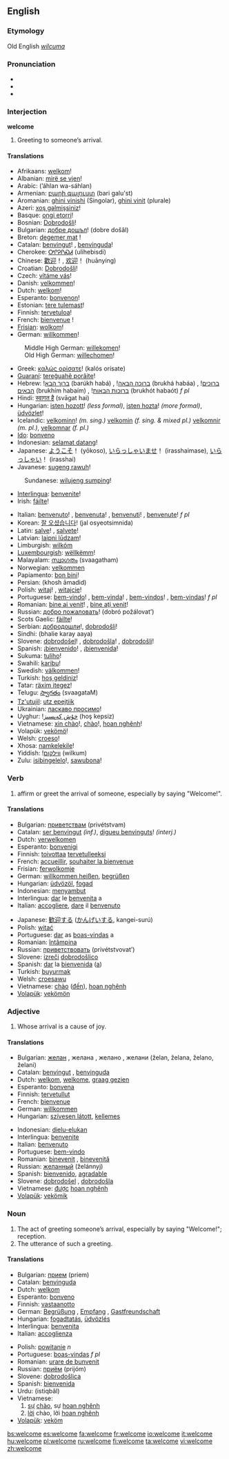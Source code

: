 ==English==


===Etymology===
Old English ''[[wilcuma]]''

===Pronunciation===
*{{IPA|/ˈwɛl.kəm/}}
*{{SAMPA|/"welk@m/}}
*{{audio|en-us-welcome.ogg|Audio (US)}}

===Interjection===
'''welcome'''

# Greeting to someone’s arrival.

====Translations====
{{top}}
*Afrikaans: [[welkom]]!
*Albanian: [[mirë se vjen]]!
*Arabic: {{ARchar|!&nbsp;[[اهلا وسهلا|أهلاً وسهلاً]]}} (’áhlan wa-sáhlan)
*Armenian: [[բարի գալուստ]] (bari galu'st)
*Aromanian: [[ghini vinishi]] (Singolar), [[ghini vinit]] (plurale)
*Azeri: [[xoş gəlmişsiniz]]!
*Basque: [[ongi etorri]]!
*Bosnian: [[Dobrodošli]]!
*Bulgarian: [[добре дошъл]]! (dobre došâl)
*Breton: [[degemer mat]]&nbsp;!
*Catalan: [[benvingut]]! {{m}}, [[benvinguda]]! {{f}}
*Cherokee: [[ᎤᎵᎮᎵᏍᏗ]] (ulihebisdi)
*Chinese: [[歡迎]]！, [[欢迎]]！ (huānyíng)
*Croatian: [[Dobrodošli]]!
*Czech: [[vítáme vás]]!
*Danish: [[velkommen]]!
*Dutch: [[welkom]]!
*Esperanto: [[bonvenon]]!
*Estonian: [[tere tulemast]]!
*Finnish: [[tervetuloa]]!
*French: [[bienvenue]]&nbsp;!
*[[Frisian]]: [[wolkom]]!
*German: [[willkommen]]!
:Middle High German: [[willekomen]]!
:Old High German: [[willechomen]]!
*Greek: [[καλώς ορίσατε]]! (kalós orísate)
*[[Guaraní]]: [[tereg̃uahẽ porãite]]!
*Hebrew: ![[ברוך הבא]] (barúkh habá) {{m}}, ![[ברוכה הבאה]] (brukhá habáa) {{f}}, ![[ברוכים הבאים]] (brukhím habaím) {{p}}, ![[ברוכות הבאות]] (brukhót habaót) ''f pl''
*Hindi: [[स्वागत है]] (svāgat hai)
*Hungarian: [[isten hozott]]! ''(less formal)'', [[isten hozta]]! ''(more formal)'', [[üdvözlet]]!
*Icelandic: [[velkominn]]! ''(m. sing.)'' [[velkomin]] ''(f. sing. & mixed pl.)'' [[velkomnir]] ''(m. pl.)'', [[velkomnar]] ''(f. pl.)''
*[[Ido]]: [[bonveno]]
*Indonesian: [[selamat datang]]!
*Japanese: [[ようこそ]]！ (yōkoso), [[いらっしゃいませ]]！ (irasshaimase), [[いらっしゃい]]！ (irasshai)
*Javanese: [[sugeng rawuh]]!
:Sundanese: [[wilujeng sumping]]!
*[[Interlingua]]: [[benvenite]]!
*Irish: [[fáilte]]!
{{mid}}
*Italian: [[benvenuto]]! {{m}}, [[benvenuta]]! {{f}}, [[benvenuti]]! {{p}}, [[benvenute]]! ''f pl''
*Korean: [[잘 오셨습니다]]! (jal osyeotsimnida)
*Latin: [[salve]]! {{s}}, [[salvete]]! {{p}}
*Latvian: [[laipni lūdzam]]! {{p}}
*Limburgish: [[wilkóm]]
*[[Luxembourgish]]: [[wëllkëmm]]!
*Malayalam: [[സ്വാഗതം]] (svaagatham)
*Norwegian: [[velkommen]]
*Papiamento: [[bon bini]]!
*Persian: {{FAchar|![[خوش امدید|خوش آمدید]]}} (khosh āmadid)
*Polish: [[witaj]]! {{s}}, [[witajcie]]! {{p}}
*Portuguese: [[bem-vindo]]! {{m}}, [[bem-vinda]]! {{f}}, [[bem-vindos]]! {{p}}, [[bem-vindas]]! ''f pl''
*Romanian: [[bine ai venit]]! {{s}}, [[bine aţi venit]]! {{p}}
*Russian: [[добро пожаловать]]! (dobró požálovat’)
*Scots Gaelic: [[fàilte]]! {{f}}
*Serbian: [[добродошли]]!, [[dobrodošli]]!
*Sindhi: {{SDchar|!&nbsp;[[َڀَلِي ڪَري آيا]]}} (bhalie karay aaya)
*Slovene: [[dobrodošel]]! {{m}}, [[dobrodošla]]! {{f}}, [[dobrodošli]]! {{p}}
*Spanish: ¡[[bienvenido]]! {{m}}, ¡[[bienvenida]]! {{f}} 
*Sukuma: [[tuliho]]!
*Swahili: [[karibu]]!
*Swedish: [[välkommen]]!
*Turkish: [[hoş geldiniz]]!
*Tatar: [[räxim itegez]]!
*Telugu: [[స్వాగతం]] (svaagataM)
*[[Tz'utujil]]: [[utz epejtiik]]
*Ukrainian: [[ласкаво просимо]]!
*Uyghur: ![[خۇش كەپسىز]] (hoş kepsiz)
*Vietnamese: [[xin chào]]!, [[chào]]!, [[hoan nghênh]]!
*Volapük: [[vekömö]]!
*Welsh: [[croeso]]!
*Xhosa: [[namkelekile]]!
*Yiddish: ![[װילקום]] (wilkum)
*Zulu: [[isibingelelo]]!, [[sawubona]]!
{{bottom}}

===Verb===
{{en-verb|welcom|ing}}

# affirm or greet the arrival of someone, especially by saying "Welcome!".

====Translations====
{{top}}
*Bulgarian: [[приветствам]] (privétstvam)
*Catalan: [[ser benvingut]] ''(inf.)'', [[digueu benvinguts]]! ''(interj.)''
*Dutch: [[verwelkomen]]
*Esperanto: [[bonvenigi]]
*Finnish: [[toivottaa]] [[tervetullut|tervetulleeksi]]
*French: [[accueillir]], [[souhaiter la bienvenue]]
*Frisian: [[ferwolkomje]]
*German: [[willkommen heißen]], [[begrüßen]]
*Hungarian: [[üdvözöl]], [[fogad]]
*Indonesian: [[sambut|menyambut]]
*Interlingua: [[dar]] le [[benvenita]] a
*Italian: [[accogliere]], [[dare]] il [[benvenuto]]
{{mid}}
*Japanese: [[歓迎]]する ([[かんげい]]する, kangei-surú)
*Polish: [[witać]]
*Portuguese: [[dar]] as [[boas-vindas]] a
*Romanian: [[întâmpina]]
*Russian: [[приветствовать]] (privétstvovat’)
*Slovene: [[izreči]] [[dobrodošlica|dobrodošlico]]
*Spanish: [[dar#Spanish|dar]] la [[bienvenida]] ([[a#Spanish|a]])
*Turkish: [[buyurmak]]
*Welsh: [[croesawu]]
*Vietnamese: [[chào]] ([[đến]]), [[hoan nghênh]]
*[[Volapük]]: [[vekömön]]
{{bottom}}

===Adjective===
{{en-adj}}

# Whose arrival is a cause of joy.

====Translations====
{{top}}
*Bulgarian: [[желан]] {{m}}, желана {{f}}, желано {{n}}, желани {{p}} (želan, želana, želano, želani)
*Catalan: [[benvingut]] {{m}}, [[benvinguda]] {{f}}
*Dutch: [[welkom]], [[welkome]], [[graag gezien]]
*Esperanto: [[bonvena]]
*Finnish: [[tervetullut]]
*French: [[bienvenue]]
*German: [[willkommen]]
*Hungarian: [[szívesen látott]], [[kellemes]]
{{mid}}
*Indonesian: [[dielu-elukan]]
*Interlingua: [[benvenite]]
*Italian: [[benvenuto]] {{m}}
*Portuguese: [[bem-vindo]]
*Romanian: [[binevenit]] {{m}}, [[binevenită]] {{f}}
*Russian: [[желанный]] (želánnyj)
*Spanish: [[bienvenido]], [[agradable]]
*Slovene: [[dobrodošel]] {{m}}, [[dobrodošla]] {{f}}
*Vietnamese: [[được]] [[hoan nghênh]]
*[[Volapük]]: [[vekömik]]
{{bottom}}

===Noun===
{{en-noun}}

#The act of greeting someone’s arrival, especially by saying "Welcome!"; reception.
#The utterance of such a greeting.

====Translations====
{{top}}
*Bulgarian: [[прием]] (priem) {{m}}
*Catalan: [[benvinguda]] {{f}}
*Dutch: [[welkom]] {{n}}
*Esperanto: [[bonveno]]
*Finnish: [[vastaanotto]]
*German: [[Begrüßung]] {{f}}, [[Empfang]] {{m}}, [[Gastfreundschaft]] {{f}}
*Hungarian: [[fogadtatás]], [[üdvözlés]]
*Interlingua: [[benvenita]]
*Italian: [[accoglienza]] {{f}}
{{mid}}
*Polish: [[powitanie]] ''n''
*Portuguese: [[boas-vindas]] ''f pl''
*Romanian: [[urare de bunvenit]]
*Russian: [[приём]] (prijóm) {{m}}
*Slovene: [[dobrodošlica]] {{f}}
*Spanish: [[bienvenida]] {{f}}
*Urdu: {{URchar|[[استقبال]]}} (istiqbâl)
*Vietnamese:
*#[[sự]] [[chào]], sự [[hoan nghênh]]
*#[[lời]] chào, lời [[hoan nghênh]]
*[[Volapük]]: [[veköm]]
{{bottom}}

[[bs:welcome]]
[[es:welcome]]
[[fa:welcome]]
[[fr:welcome]]
[[io:welcome]]
[[it:welcome]]
[[hu:welcome]]
[[pl:welcome]]
[[ru:welcome]]
[[fi:welcome]]
[[ta:welcome]]
[[vi:welcome]]
[[zh:welcome]]